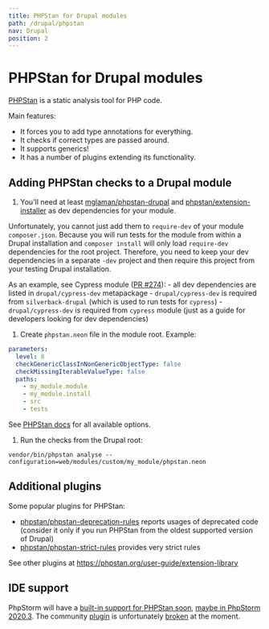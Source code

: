 ```yaml
---
title: PHPStan for Drupal modules
path: /drupal/phpstan
nav: Drupal
position: 2
---
```


# PHPStan for Drupal modules

[PHPStan](https://phpstan.org/) is a static analysis tool for PHP code.

Main features:

- It forces you to add type annotations for everything.
- It checks if correct types are passed around.
- It supports generics!
- It has a number of plugins extending its functionality.

## Adding PHPStan checks to a Drupal module

1. You'll need at least
   [mglaman/phpstan-drupal](https://github.com/mglaman/phpstan-drupal) and
   [phpstan/extension-installer](https://github.com/phpstan/extension-installer)
   as dev dependencies for your module.

Unfortunately, you cannot just add them to `require-dev` of your module
`composer.json`. Because you will run tests for the module from within a Drupal
installation and `composer install` will only load `require-dev` dependencies
for the root project. Therefore, you need to keep your dev dependencies in a
separate `-dev` project and then require this project from your testing Drupal
installation.

As an example, see Cypress module
([PR #274](https://github.com/AmazeeLabs/silverback-mono/pull/274)): - all dev
dependencies are listed in `drupal/cypress-dev` metapackage -
`drupal/cypress-dev` is required from `silverback-drupal` (which is used to run
tests for `cypress`) - `drupal/cypress-dev` is required from `cypress` module
(just as a guide for developers looking for dev dependencies)

1. Create `phpstan.neon` file in the module root. Example:

```yaml
parameters:
  level: 8
  checkGenericClassInNonGenericObjectType: false
  checkMissingIterableValueType: false
  paths:
    - my_module.module
    - my_module.install
    - src
    - tests
```

See [PHPStan docs](https://phpstan.org/config-reference) for all available
options.

1. Run the checks from the Drupal root:

```
vendor/bin/phpstan analyse --configuration=web/modules/custom/my_module/phpstan.neon
```

## Additional plugins

Some popular plugins for PHPStan:

- [phpstan/phpstan-deprecation-rules](https://github.com/phpstan/phpstan-deprecation-rules)
  reports usages of deprecated code (consider it only if you run PHPStan from
  the oldest supported version of Drupal)
- [phpstan/phpstan-strict-rules](https://github.com/phpstan/phpstan-strict-rules)
  provides very strict rules

See other plugins at https://phpstan.org/user-guide/extension-library

## IDE support

PhpStorm will have a
[built-in support for PHPStan soon](https://blog.jetbrains.com/phpstorm/2020/07/phpstan-and-psalm-support-coming-to-phpstorm/),
[maybe in PhpStorm 2020.3](https://youtrack.jetbrains.com/issue/WI-35063). The
community
[plugin](https://plugins.jetbrains.com/plugin/12754-phpstan--psalm--generics) is
unfortunately
[broken](https://github.com/Haehnchen/idea-php-generics-plugin/issues/56) at the
moment.
